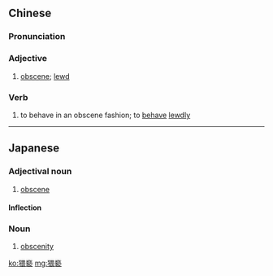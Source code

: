 {{also|猥亵}}
==Chinese==
{{zh-forms|s=猥亵}}

===Pronunciation===
{{zh-pron
|m=wěixiè
|c=wai2 sit3
|mn=qz,xm,zz:úi-siat/tw:óe-siat
|cat=a,v
}}

===Adjective===
{{zh-adj}}

# [[obscene]]; [[lewd]]

===Verb===
{{zh-verb}}

# to behave in an obscene fashion; to [[behave]] [[lewdly]]

----

==Japanese==
{{ja-kanjitab|わい|せつ|yomi=on}}

===Adjectival noun===
{{ja-adj|わいせつ|infl=na}}

# [[obscene]]

====Inflection====
{{ja-na|わいせつ}}

===Noun===
{{ja-noun|わいせつ}}

# [[obscenity]] {{gloss|something that is obscene}}

[[ko:猥褻]]
[[mg:猥褻]]